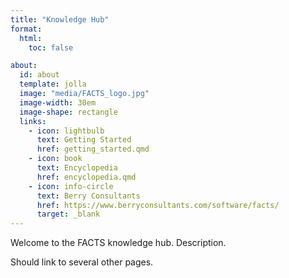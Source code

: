 ```yaml
---
title: "Knowledge Hub"
format:
  html:
    toc: false

about:
  id: about
  template: jolla
  image: "media/FACTS_logo.jpg"
  image-width: 30em
  image-shape: rectangle
  links:
    - icon: lightbulb
      text: Getting Started
      href: getting_started.qmd
    - icon: book
      text: Encyclopedia
      href: encyclopedia.qmd
    - icon: info-circle
      text: Berry Consultants
      href: https://www.berryconsultants.com/software/facts/
      target: _blank
---
```


Welcome to the FACTS knowledge hub. Description.

Should link to several other pages.

